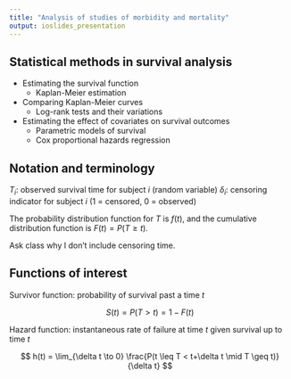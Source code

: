 ```yaml
---
title: "Analysis of studies of morbidity and mortality"
output: ioslides_presentation
---
```


## Statistical methods in survival analysis

- Estimating the survival function
    - Kaplan-Meier estimation
- Comparing Kaplan-Meier curves
    - Log-rank tests and their variations
- Estimating the effect of covariates on survival outcomes
    - Parametric models of survival
    - Cox proportional hazards regression

## Notation and terminology

$T_i$: observed survival time for subject $i$ (random variable)
$\delta_i$: censoring indicator for subject $i$ (1 = censored, 0 = observed)

The probability distribution function for $T$ is $f(t)$, and the cumulative distribution function is $F(t) = P(T \geq t)$.

<div class="notes">
Ask class why I don't include censoring time.
</div>

## Functions of interest

Survivor function: probability of survival past a time $t$

$$ S(t) = P(T > t) = 1 - F(t) $$

Hazard function: instantaneous rate of failure at time $t$ given survival up to time $t$

$$ h(t) = \lim_{\delta t \to 0} \frac{P(t \leq T < t+\delta t \mid T \geq t)}{\delta t} $$